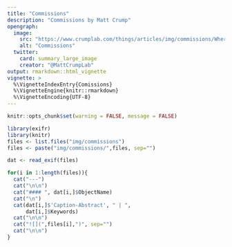 ```yaml
---
title: "Commissions"
description: "Commissions by Matt Crump"
opengraph:
  image: 
    src: "https://www.crumplab.com/things/articles/img/commissions/Where the magic bears live.jpg"
    alt: "Commissions"
  twitter:
    card: summary_large_image
    creator: "@MattCrumpLab"
output: rmarkdown::html_vignette
vignette: >
  %\VignetteIndexEntry{Comissions}
  %\VignetteEngine{knitr::rmarkdown}
  %\VignetteEncoding{UTF-8}
---
```



```r
knitr::opts_chunk$set(warning = FALSE, message = FALSE)
```


```r
library(exifr)
library(knitr)
files <- list.files("img/commissions")
files <- paste("img/commissions/",files, sep="")

dat <- read_exif(files)

for(i in 1:length(files)){
  cat("---")
  cat("\n\n")
  cat("#### ", dat[i,]$ObjectName)
  cat("\n")
  cat(dat[i,]$'Caption-Abstract', " | ",
      dat[i,]$Keywords)
  cat("\n\n")
  cat("![](",files[i],")", sep="")
  cat("\n\n")
}
```




